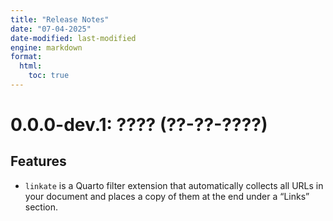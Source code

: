 ```yaml
---
title: "Release Notes"
date: "07-04-2025"
date-modified: last-modified
engine: markdown
format: 
  html:
    toc: true
---
```


# 0.0.0-dev.1: ???? (??-??-????)

## Features

- `linkate` is a Quarto filter extension that automatically collects all URLs in your document and places a copy of them at the end under a "Links" section.